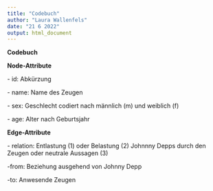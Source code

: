---
title: "Codebuch"
author: "Laura Wallenfels"
date: "21 6 2022"
output: html_document
---

**Codebuch**

**Node-Attribute**

\- id: Abkürzung

\- name: Name des Zeugen

\- sex: Geschlecht codiert nach männlich (m) und weiblich (f)

\- age: Alter nach Geburtsjahr

**Edge-Attribute**

\- relation: Entlastung (1) oder Belastung (2) Johnnny Depps durch den Zeugen oder neutrale Aussagen (3)

-from: Beziehung ausgehend von Johnny Depp

-to: Anwesende Zeugen
